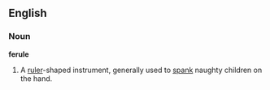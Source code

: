 ==English==

===Noun===
'''ferule'''
# A [[ruler]]-shaped instrument, generally used to [[spank]] naughty children on the hand.